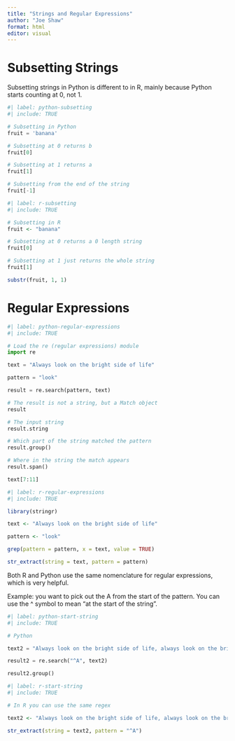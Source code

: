 ```yaml
---
title: "Strings and Regular Expressions"
author: "Joe Shaw"
format: html
editor: visual
---
```


# Subsetting Strings

Subsetting strings in Python is different to in R, mainly because Python starts counting at 0, not 1.

```python
#| label: python-subsetting
#| include: TRUE

# Subsetting in Python
fruit = 'banana'

# Subsetting at 0 returns b
fruit[0]

# Subsetting at 1 returns a
fruit[1]

# Subsetting from the end of the string
fruit[-1]

```

```r
#| label: r-subsetting
#| include: TRUE

# Subsetting in R
fruit <- "banana"

# Subsetting at 0 returns a 0 length string
fruit[0]

# Subsetting at 1 just returns the whole string
fruit[1]

substr(fruit, 1, 1)

```

# Regular Expressions

```python
#| label: python-regular-expressions
#| include: TRUE

# Load the re (regular expressions) module
import re

text = "Always look on the bright side of life"

pattern = "look"

result = re.search(pattern, text)

# The result is not a string, but a Match object
result

# The input string
result.string

# Which part of the string matched the pattern
result.group()

# Where in the string the match appears
result.span()

text[7:11]

```

```r
#| label: r-regular-expressions
#| include: TRUE

library(stringr)

text <- "Always look on the bright side of life"

pattern <- "look"

grep(pattern = pattern, x = text, value = TRUE)

str_extract(string = text, pattern = pattern)

```

Both R and Python use the same nomenclature for regular expressions, which is very helpful.

Example: you want to pick out the A from the start of the pattern. You can use the ^ symbol to mean "at the start of the string".

```python
#| label: python-start-string
#| include: TRUE

# Python

text2 = "Always look on the bright side of life, always look on the bright side of life."

result2 = re.search("^A", text2)

result2.group()

```

```r
#| label: r-start-string
#| include: TRUE

# In R you can use the same regex

text2 <- "Always look on the bright side of life, always look on the bright side of life."

str_extract(string = text2, pattern = "^A")

```